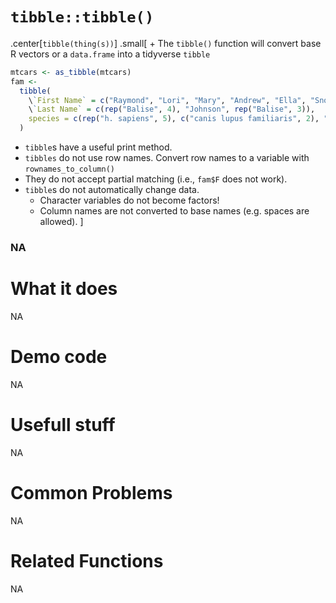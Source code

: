 # [`tibble::tibble()`]{.blue}
.center[[`tibble`]{.blue}`(thing(s))`]
.small[
+  The [`tibble()`]{.blue} function will convert base R vectors or a `data.frame` into a tidyverse `tibble`
```r
mtcars <- as_tibble(mtcars)
fam <-
  tibble(
    \`First Name` = c("Raymond", "Lori", "Mary", "Andrew", "Ella", "Snowy", "Mia", "Crab"),
    \`Last Name` = c(rep("Balise", 4), "Johnson", rep("Balise", 3)),
    species = c(rep("h. sapiens", 5), c("canis lupus familiaris", 2), "anomuran decapod crustaceans")
  )
```
+ `tibble`s have a useful print method.
+ `tibbles` do not use row names.  Convert row names to a variable with `rownames_to_column()`
+ They do not accept partial matching (i.e., `fam$F` does not work).
+ `tibble`s do not automatically change data.
  + Character variables do not become factors!
  + Column names are not converted to base names (e.g. spaces are allowed). 
]
 
 
### NA{.center} 
 
# What it does 
NA  
 
# Demo code 
NA  
 
# Usefull stuff 
NA  
 
# Common Problems 
NA  
 
# Related Functions 
NA  
